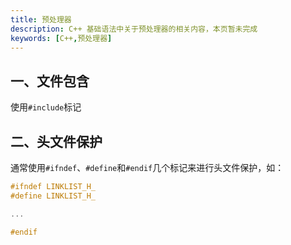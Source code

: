 ```yaml
---
title: 预处理器
description: C++ 基础语法中关于预处理器的相关内容，本页暂未完成
keywords: [C++,预处理器]
---
```


## 一、文件包含

使用`#include`标记



## 二、头文件保护

通常使用`#ifndef`、`#define`和`#endif`几个标记来进行头文件保护，如：

```cpp
#ifndef LINKLIST_H_
#define LINKLIST_H_

...

#endif
```